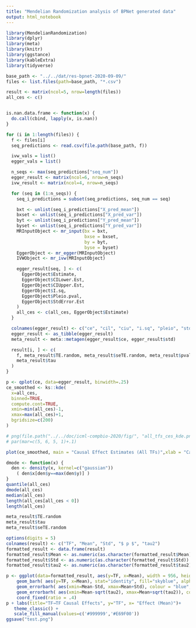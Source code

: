 ```yaml
---
title: "Mendelian Randomization analysis of BPNet generated data"
output: html_notebook
---
```


```r
library(MendelianRandomization)
library(dplyr)
library(meta)
library(knitr)
library(ggstance)
library(kableExtra)
library(tidyverse)
```

```r
base_path <- "../../dat/res-bpnet-2020-09-09/"
files <- list.files(path=base_path, "*.csv")

result <- matrix(ncol=5, nrow=length(files))
all_ces <- c()


is.nan.data.frame <- function(x) {
  do.call(cbind, lapply(x, is.nan))
}

for (i in 1:length(files)) {
  f <- files[i]
  seq_predictions <- read.csv(file.path(base_path, f))

  ivw_vals = list()
  egger_vals = list()

  n_seqs <- max(seq_predictions["seq_num"])
  egger_result <- matrix(ncol=6, nrow=n_seqs)
  ivw_result <- matrix(ncol=4, nrow=n_seqs)

  for (seq in (1:n_seqs)) {
    seq_i_predictions = subset(seq_predictions, seq_num == seq)

    bxt <- unlist(seq_i_predictions["X_pred_mean"])
    bxset <- unlist(seq_i_predictions["X_pred_var"])
    byt <- unlist(seq_i_predictions["Y_pred_mean"])
    byset <- unlist(seq_i_predictions["Y_pred_var"])
    MRInputObject <- mr_input(bx = bxt,
                              bxse = bxset,
                              by = byt,
                              byse = byset)
    EggerObject <- mr_egger(MRInputObject)
    IVWObject <- mr_ivw(MRInputObject)

    egger_result[seq, ] <- c(
      EggerObject$Estimate,
      EggerObject$CILower.Est,
      EggerObject$CIUpper.Est,
      EggerObject$I.sq,
      EggerObject$Pleio.pval,
      EggerObject$StdError.Est
    )
    all_ces <- c(all_ces, EggerObject$Estimate)
  }

  colnames(egger_result) <- c("ce", "cil", "ciu", "i.sq", "pleio", "std")
  egger_result <- as_tibble(egger_result)
  meta_result <- meta::metagen(egger_result$ce, egger_result$std)

  result[i, ] <- c(
    f, meta_result$TE.random, meta_result$seTE.random, meta_result$pval.random, 
    meta_result$tau
  )
}
```

```r
p <- qplot(ce, data=egger_result, binwidth=.25)
ce_smoothed <- ks::kde(
  x=all_ces,
  binned=TRUE,
  compute.cont=TRUE,
  xmin=min(all_ces)-1,
  xmax=max(all_ces)+1,
  bgridsize=c(200)
)

# png(file.path("../../doc/icml-compbio-2020/fig/", "all_tfs_ces_kde.png"), width = 512, height = 320)
# par(mar=c(5, 6, 5, 1)+.1)

plot(ce_smoothed, main = "Causal Effect Estimates (All TFs)",xlab = "Causal Effect", ylab = "Density", cex.main = 2, cex.lab = 2, ratio = 2)
```

```r
dmode <- function(x) {
  den <- density(x, kernel=c("gaussian"))
    ( den$x[den$y==max(den$y)] )   
}  
quantile(all_ces)
dmode(all_ces)
median(all_ces) 
length(all_ces[all_ces < 0])
length(all_ces)

meta_result$TE.random
meta_result$tau
meta_result$seTE.random
```

```r

options(digits = 5)
colnames(result) <- c("TF", "Mean", "Std", "$ p $", "tau2")
formatted_result <- data.frame(result)
formatted_result$Mean <- as.numeric(as.character(formatted_result$Mean))
formatted_result$Std <- as.numeric(as.character(formatted_result$Std))
formatted_result$tau2 <- as.numeric(as.character(formatted_result$tau2))

p <- ggplot(data=formatted_result, aes(y=TF, x=Mean), width = 956, height = 432) + 
    geom_barh( aes(y=TF, x=Mean), stat="identity", fill="skyblue", alpha=0.5) +
    geom_errorbarh( aes(xmin=Mean-Std, xmax=Mean+Std), colour = "blue", alpha=.8, size=1) +
    geom_errorbarh( aes(xmin=Mean-sqrt(tau2), xmax=Mean+sqrt(tau2)), colour="orange", alpha=0.9, size=1.3 ) +
    coord_fixed(ratio = .4)
p + labs(title="TF→TF Causal Effects", y="TF", x= "Effect (Mean)")+
   theme_classic() +
   scale_fill_manual(values=c('#999999','#E69F00'))
ggsave("test.png")
```
